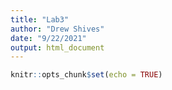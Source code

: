 ```yaml
---
title: "Lab3"
author: "Drew Shives"
date: "9/22/2021"
output: html_document
---
```


```r
knitr::opts_chunk$set(echo = TRUE)
```



